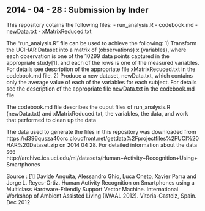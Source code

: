 ## 2014 - 04 - 28 : Submission by Inder ##

This repository cotains the following files:
- run_analysis.R
- codebook.md
- newData.txt
- xMatrixReduced.txt

The "run_analysis.R" file can be used to achieve the following:
1) Transform the UCIHAR Dataset into a matrix of  (observations) x (variables), where each observation is one of the 10299 data points captured in the appropriate study[1], and each of the rows is one of the measured variables. For details see description of the appropriate file xMatrixRecuced.txt in the codebook.md file. 
2) Produce a new dataset, newData.txt, which contains only the average value of each of the variables for each subject. For details see the description of the appropriate file newData.txt in the codebook.md file.  


The codebook.md file describes the ouput files of run_analysis.R (newData.txt) and xMatrixReduced.txt, the variables, the data, and work that performed to clean up the data


The data used to generate the files in this repository was downloaded from https://d396qusza40orc.cloudfront.net/getdata%2Fprojectfiles%2FUCI%20HAR%20Dataset.zip on 2014 04 28. 
For detailed information about the data see http://archive.ics.uci.edu/ml/datasets/Human+Activity+Recognition+Using+Smartphones


Source : 
[1] Davide Anguita, Alessandro Ghio, Luca Oneto, Xavier Parra and Jorge L. Reyes-Ortiz. Human Activity Recognition on Smartphones using a Multiclass Hardware-Friendly Support Vector Machine. International Workshop of Ambient Assisted Living (IWAAL 2012). Vitoria-Gasteiz, Spain. Dec 2012
